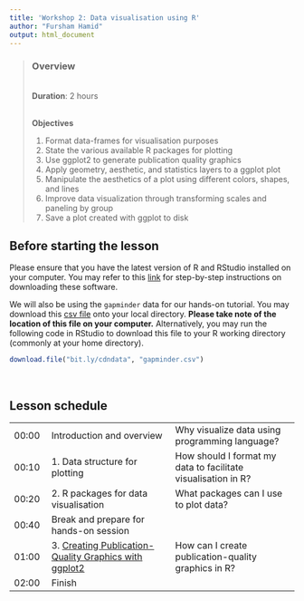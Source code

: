 ```yaml
---
title: 'Workshop 2: Data visualisation using R'
author: "Fursham Hamid"
output: html_document
---
```


> ### Overview
><br />
> **Duration**: 2 hours
><br />
><br />
>
> **Objectives**
>
> 1) Format data-frames for visualisation purposes
> 2) State the various available R packages for plotting
> 3) Use ggplot2 to generate publication quality graphics
> 4) Apply geometry, aesthetic, and statistics layers to a ggplot plot
> 5) Manipulate the aesthetics of a plot using different colors, shapes, and lines
> 6) Improve data visualization through transforming scales and paneling by group
> 7) Save a plot created with ggplot to disk
><br />

## Before starting the lesson
Please ensure that you have the latest version of R and RStudio installed on 
your computer. You may refer to this [link](https://datacarpentry.org/R-ecology-lesson/#preparations) 
for step-by-step instructions on downloading these software.  

We will also be using the `gapminder` data for our hands-on tutorial. You may
download this [csv file](https://emckclac-my.sharepoint.com/:f:/g/personal/k1768990_kcl_ac_uk/ElAlwol0kydHps1zyu1TqL8BS4Az_IniKS7uReVMjKjSgw?e=JVktTj)
onto your local directory. **Please take note of the location of this file on your computer.**
Alternatively, you may run the following code in RStudio to download this file
to your R working directory (commonly at your home directory).
```r
download.file("bit.ly/cdndata", "gapminder.csv")
```

<br/ >

## Lesson schedule
||||
|:---|:------------|:------------|
|00:00|Introduction and overview| Why visualize data using programming language? |
|00:10|1. Data structure for plotting  | How should I format my data to facilitate visualisation in R? |
|00:20|2. R packages for data visualisation | What packages can I use to plot data? |
|00:40|Break and prepare for hands-on session||
|01:00|3. [Creating Publication-Quality Graphics with ggplot2](http://swcarpentry.github.io/r-novice-gapminder/08-plot-ggplot2/index.html)|  How can I create publication-quality graphics in R?  |
|02:00|Finish| |










